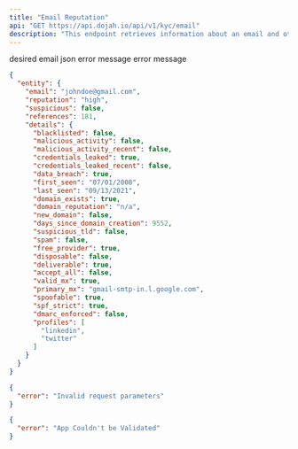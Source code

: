 ```yaml
---
title: "Email Reputation"
api: "GET https://api.dojah.io/api/v1/kyc/email"
description: "This endpoint retrieves information about an email and other information attached to it"
---
```



<ParamField query="email" type="string" required>
  desired email
</ParamField>



<ResponseField name="200" type="json">
 json
</ResponseField>

<ResponseField name="400" type="Object">
  <Expandable title="properties">
    <ResponseField name="error" type="string">
      error message
    </ResponseField>

  </Expandable>
</ResponseField>

<ResponseField name="401" type="Object">
  <Expandable title="properties">
    <ResponseField name="error" type="string">
      error message
    </ResponseField>

  </Expandable>
</ResponseField>


<ResponseExample>

```json 200
{
  "entity": {
    "email": "johndoe@gmail.com",
    "reputation": "high",
    "suspicious": false,
    "references": 181,
    "details": {
      "blacklisted": false,
      "malicious_activity": false,
      "malicious_activity_recent": false,
      "credentials_leaked": true,
      "credentials_leaked_recent": false,
      "data_breach": true,
      "first_seen": "07/01/2008",
      "last_seen": "09/13/2021",
      "domain_exists": true,
      "domain_reputation": "n/a",
      "new_domain": false,
      "days_since_domain_creation": 9552,
      "suspicious_tld": false,
      "spam": false,
      "free_provider": true,
      "disposable": false,
      "deliverable": true,
      "accept_all": false,
      "valid_mx": true,
      "primary_mx": "gmail-smtp-in.l.google.com",
      "spoofable": true,
      "spf_strict": true,
      "dmarc_enforced": false,
      "profiles": [
        "linkedin",
        "twitter"
      ]
    }
  }
}
```

```json 400
{
  "error": "Invalid request parameters"
}
```

```json 401
{
  "error": "App Couldn't be Validated"
}
```


</ResponseExample>